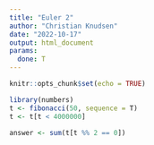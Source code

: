 ```yaml
---
title: "Euler 2"
author: "Christian Knudsen"
date: "2022-10-17"
output: html_document
params:
  done: T
---
```


```r
knitr::opts_chunk$set(echo = TRUE)
```



```r
library(numbers)
t <- fibonacci(50, sequence = T)
t <- t[t < 4000000]

answer <- sum(t[t %% 2 == 0])
```

